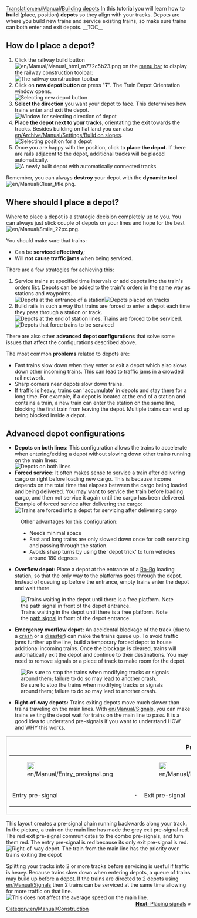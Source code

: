 [[Translation:en/Manual/Building depots]]
{{en/Manual/Tutorial/Navigation}}{{en/Note|This page describes only railway depots. There are also [[en/Manual/Depots|depots]] for the other transport types.}}
In this tutorial you will learn how to '''build''' (place, position) '''depots''' so they align with your tracks.
Depots are where you build new trains and service existing trains, so make sure trains can both enter and exit depots.
__TOC__
== How do I place a depot? ==
#Click the railway build button [[File:en/Manual/Manual html m772c5b23.png]] on the [[en/Manual/Game interface#the-menu-bar|menu bar]] to display the railway construction toolbar:<br/>[[File:en/Manual/Railroad Construction.png|none|frame|The railway construction toolbar]]
#Click on '''new depot button''' or press "'''7'''". The Train Depot Orientation window opens.<br/>[[File:en/Manual/New depot.png|none|frame|Selecting new depot button]]
#'''Select the direction''' you want your depot to face. This determines how trains enter and exit the depot.<br/>[[File:en/Manual/Depot direction.png|none|frame|Window for selecting direction of depot]]
#'''Place the depot next to your tracks''', orientating the exit towards the tracks. Besides building on flat land you can also [[en/Archive/Manual/Settings/Build on slopes]].<br/>[[File:en/Manual/Depot position.png|none|frame|Selecting position for a depot]]
#Once you are happy with the position, click to '''place the depot'''. If there are rails adjacent to the depot, additional tracks will be placed automatically.<br/>[[File:en/Manual/New depot placed.png|none|frame|A newly built depot with automatically connected tracks]]

Remember, you can always '''destroy''' your depot with the '''dynamite tool''' [[File:en/Manual/Clear title.png]].

== Where should I place a depot? ==
Where to place a depot is a strategic decision completely up to you. You can always just stick couple of depots on your lines and hope for the best [[File:en/Manual/Smile 22px.png]].

You should make sure that trains:
* Can be '''serviced effectively''';
* Will '''not cause traffic jams''' when being serviced.

There are a few strategies for achieving this:
#Service trains at specified time intervals or add depots into the train's orders list. Depots can be added to the train's orders in the same way as stations and waypoints.<br/>[[File:en/Manual/Depot at station entrance.png|none|frame|Depots at the entrance of a station]][[File:en/Manual/Depots-basic.png|none|frame|Depots placed on tracks]]
#Build rails in such a way that trains are forced to enter a depot each time they pass through a station or track.<br/>[[File:en/Manual/Depot end of station.png|none|frame|Depots at the end of station lines. Trains are forced to be serviced.]][[File:en/Manual/Depots-forced.png|none|frame|Depots that force trains to be serviced]]

There are also other '''advanced depot configurations''' that solve some issues that affect the configurations described above.

The most common '''problems''' related to depots are:
* Fast trains slow down when they enter or exit a depot which also slows down other incoming trains. This can lead to traffic jams in a crowded rail network.
* Sharp corners near depots slow down trains.
* If traffic is heavy, trains can 'accumulate' in depots and stay there for a long time. For example, if a depot is located at the end of a station and contains a train, a new train can enter the station on the same line, blocking the first train from leaving the depot. Multiple trains can end up being blocked inside a depot.

== Advanced depot configurations ==
*'''Depots on both lines:''' This configuration allows the trains to accelerate when entering/exiting a depot without slowing down other trains running on the main lines:<br/>[[File:en/Manual/Depots-at-both-lines.png|none|frame|Depots on both lines]]
*'''Forced service:''' It often makes sense to service a train after delivering cargo or right before loading new cargo. This is because income depends on the total time that elapses between the cargo being loaded and being delivered. You may want to service the train before loading cargo, and then not service it again until the cargo has been delivered.<br/>Example of forced service after delivering the cargo:<br/>[[File:en/Manual/Unload-then-service.png|none|frame|Trains are forced into a depot for servicing after delivering cargo]]
:Other advantages for this configuration:
:* Needs minimal space
:* Fast and long trains are only slowed down once for both servicing and passing through the station.
:* Avoids sharp turns by using the 'depot trick' to turn vehicles around 180 degrees
*'''Overflow depot:''' Place a depot at the entrance of a [[en/Manual/Railway station#ro-ro|Ro-Ro]] loading station, so that the only way to the platforms goes through the depot. Instead of queuing up before the entrance, empty trains enter the depot and wait there. 
[[File:en/Manual/Overflow-depot.png|none|frame|Trains waiting in the depot until there is a free platform. Note the [[en/Manual/Signals|path signal]] in front of the depot entrance.]]
*'''Emergency overflow depot:''' An accidental blockage of the track (due to a [[en/Manual/Trains#accidents|crash]] or a [[en/Manual/Disasters#large-ufo|disaster]]) can make the trains queue up. To avoid traffic jams further up the line, build a temporary forced depot to house additional incoming trains. Once the blockage is cleared, trains will automatically exit the depot and continue to their destinations. You may need to remove signals or a piece of track to make room for the depot.
[[File:en/Manual/Emergency-depot.png|none|frame|Be sure to stop the trains when modifying tracks or signals around them; failure to do so may lead to another crash.]]
*'''Right-of-way depots:''' Trains exiting depots move much slower than trains traveling on the main lines.  With [[en/Manual/Signals]], you can make trains exiting the depot wait for trains on the main line to pass.  It is a good idea to understand pre-signals if you want to understand HOW and WHY this works.
{|
|style="border: 1px solid darkgray;"|
{| align="center"
|+'''Pre-signals'''
|- align="center"
|style="border: none;"|[[File:en/Manual/Entry presignal.png|22px]]
|style="border: none;"|
|style="border: none;"|[[File:en/Manual/Exit presignal.png|22px]]
|style="border: none;"|
|style="border: none;"|[[File:en/Manual/Combo presignal.png|22px]]
|- align="center"
|style="border: none;"|Entry pre-signal
|style="border: none;"|&nbsp;&middot;&nbsp;
|style="border: none;"|Exit pre-signal
|style="border: none;"|&nbsp;&middot;&nbsp;
|style="border: none;"|Combo pre-signal
|}
|}
This layout creates a pre-signal chain running backwards along your track.  In the picture, a train on the main line has made the grey exit pre-signal red.  The red exit pre-signal communicates to the combo pre-signals, and turn them red.  The entry pre-signal is red because its only exit pre-signal is red.<br/>[[File:en/Manual/Right-of-way depot.png|none|frame|Right-of-way depot. The train from the main line has the priority over trains exiting the depot]]

Splitting your tracks into 2 or more tracks before servicing is useful if traffic is heavy. Because trains slow down when entering depots, a queue of trains may build up before a depot. If the trains are directed to 2 depots using [[en/Manual/Signals]] then 2 trains can be serviced at the same time allowing for more traffic on that line.<br/>[[File:en/Manual/Split-before-servicing.png|none|frame|This does not affect the average speed on the main line.]]
<span style="float: right">[[en/Manual/Building signals|'''Next''': Placing signals]] &raquo;</span>

[[Category:en/Manual/Construction]]